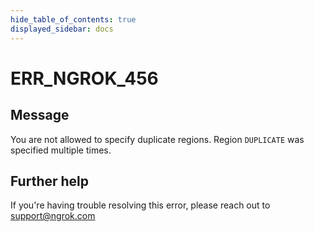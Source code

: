 ```yaml
---
hide_table_of_contents: true
displayed_sidebar: docs
---
```



# ERR_NGROK_456

## Message

You are not allowed to specify duplicate regions. Region `DUPLICATE` was specified multiple times.

<ErrorDetails error="err_ngrok_456" />

## Further help

If you're having trouble resolving this error, please reach out to [support@ngrok.com](mailto:support@ngrok.com?subject=Help%20with%20ERR_NGROK_456)
